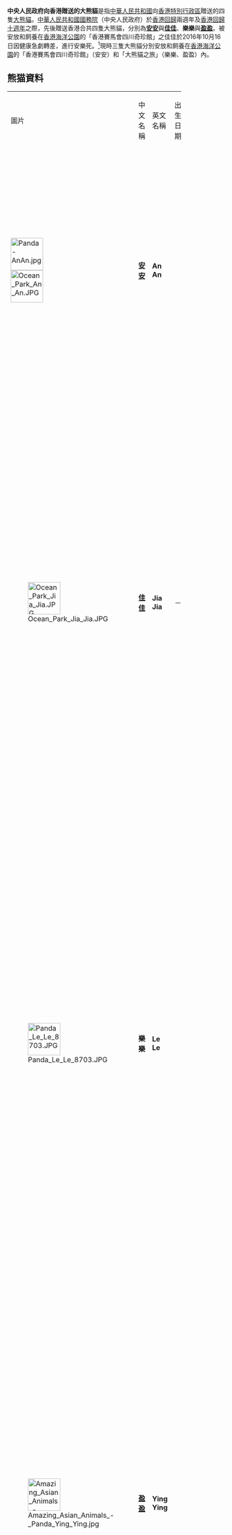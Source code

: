 '''中央人民政府向香港贈送的大熊貓'''是指[[中華人民共和國|中華人民共和國]]向[[香港特別行政區|香港特別行政區]]贈送的四隻[[大熊貓|大熊貓]]。[[中華人民共和國國務院|中華人民共和國國務院]]（中央人民政府）於[[香港回歸|香港回歸]]兩週年及[[香港特別行政區成立十周年紀念|香港回歸十週年]]之際，先後贈送香港合共四隻大熊貓，分別為'''[[安安_(大熊貓)|安安]]'''與'''[[佳佳_(大熊貓)|佳佳]]'''、'''樂樂'''與'''[[盈盈_(大熊貓)|盈盈]]'''。被安放和飼養在[[香港海洋公園|香港海洋公園]]的「香港賽馬會四川奇珍館」之佳佳於2016年10月16日因健康急劇轉差，進行安樂死。<ref>{{cite web|url=https://www.oceanpark.com.hk/tc/press-release/ocean-park-honours-life-of-giant-panda-jia-jia|title=海洋公園悼念大熊貓佳佳精彩一生|date=2016-10-16|website=香港海洋公園|accessdate=2020-02-01|archive-date=2016-10-18|archive-url=https://web.archive.org/web/20161018204200/https://www.oceanpark.com.hk/tc/press-release/ocean-park-honours-life-of-giant-panda-jia-jia|dead-url=yes}}</ref>現時三隻大熊貓分別安放和飼養在[[香港海洋公園|香港海洋公園]]的「香港賽馬會四川奇珍館」（安安）和「大熊貓之旅」（樂樂、盈盈）內。

== 熊猫資料 ==
{|class="wikitable" width="80%" 
|- style="background:cornflowerblue; color:white" align=center
| width="10%"|圖片||width="12%"|中文名稱||width="10%"|英文名稱||width="15%"|出生日期||width="10%"|性別||簡介
|-
|[[File:Panda-AnAn.jpg|75px]]<br>[[File:Ocean_Park_An_An.JPG|75px]]||'''[[安安_(大貓熊)|安安]]'''||'''An An'''||{{birth date and age|1986|8|8}}||雄性||於[[中國|中國]][[四川|四川]][[宝兴县|宝兴县]]出生；為中國於1999年贈送到香港的第一對大熊貓之一，以慶祝香港回歸2週年 。
|-
|[[File:Ocean_Park_Jia_Jia.JPG|75px]]||'''[[佳佳_(大熊貓)|佳佳]]'''||'''Jia Jia'''||{{birth date|1978|7|28}}－{{death date and age|2016|10|16|1978|7|28}}||雌性||為[[中國大陸|中國大陸]]於1999年贈送到香港的第一對大熊貓之一，以慶祝香港回歸2週年。佳佳於2015年7月28日踏入37歲，成為全球最年長的{{link-en|人工飼養|Captivity|}}大熊貓，在2016年10月16日逝世，終年38歲。
|-
|[[File:Panda_Le_Le_8703.JPG|75px]]||'''樂樂'''||'''Le Le'''||{{birth date and age|2005|8|8}}||雄性||為[[中國國家林業局|中國國家林業局]]於2007年4月27日贈送到香港的第二對大熊貓之一，以慶祝[[香港回歸十週年|香港回歸十週年]]。該熊貓的名稱，是經由香港人參予的命名比賽中挑選出來，「樂」代表[[快樂|快樂]]，原編號'''606'''。
|-
|[[File:Amazing_Asian_Animals_-_Panda_Ying_Ying.jpg|75px]]||'''[[盈盈_(大熊貓)|盈盈]]'''||'''Ying Ying'''||{{birth date and age|2005|8|16}}||雌性||為[[中國國家林業局|中國國家林業局]]於2007年4月27日贈送到香港的第二對大熊貓之一，以慶祝香港回歸十週年。該熊貓的名稱，是由香港人參予的命名比賽中挑選出來，「盈」有豐盈的意思，原編號'''610'''。
|}

== 事件日誌 ==
* 樂樂、盈盈原居於中國四川[[臥龍自然保護區|臥龍自然保護區]]，其後被挑選贈予香港，並於2007年7月1日起於[[香港海洋公園|香港海洋公園]]熊貓館中展出。
* 2008年11月30日，安安在海洋公園咬傷一名女飼養員。事後當局解釋工作人員與熊貓不可能同場出現，事件顯示樂園管理漏洞。<ref>{{cite web|url=https://www.youtube.com/watch?v=GY4bWo-0FSA|title=Ocean Park Panda.mpg|publisher=|accessdate=2020-02-01|via=www.youtube.com|archive-date=2012-06-18|archive-url=https://web.archive.org/web/20120618202617/http://www.youtube.com/watch?v=GY4bWo-0FSA|dead-url=no}}</ref>
* 2011年3月18日，大熊貓盈盈、樂樂進入一年一度的發情期，牠們已經被園方安排進行自然交配，大熊貓之旅由2011年3月18日至2011年3月21日，一連三日關閉，以便盈盈樂樂進行交配。
* 2012年4月3日，即將34歲的海洋公園大熊貓“佳佳”榮升全球最老雌性大熊貓，相當于102歲[[人瑞|人瑞]]。
* 2015年7月28日，佳佳踏入37歲高齡，相等於111歲人瑞，刷新兩項健力士世界紀錄，包括成為全球圈養的最長壽大熊貓，與及當時在世的全球圈養最長壽大熊貓。海洋公園特此推出多項慶祝優惠。
* 2015年10月1日，海洋公園宣佈大熊貓盈盈懷孕。<ref>{{cite web |url=http://news.rthk.hk/rthk/ch/component/k2/1214763-20151001.htm |title=大熊貓盈盈懷孕料一周內分娩 市民及旅客稱興奮 |publisher=[[香港電台|香港電台]] |date=2015-10-01 |accessdate=2015-10-07 |archive-date=2016-03-05 |archive-url=https://web.archive.org/web/20160305151849/http://news.rthk.hk/rthk/ch/component/k2/1214763-20151001.htm |dead-url=no }}{{zh-hant}}</ref>
* 2015年10月7日，海洋公園證實盈盈[[流產|流產]]。<ref>{{cite web |url=http://news.rthk.hk/rthk/ch/component/k2/1215902-20151007.htm |title=海洋公園證實大熊貓盈盈流產 |publisher=[[香港電台|香港電台]] |date=2015-10-07 |accessdate=2015-10-07 |archive-date=2015-11-22 |archive-url=https://web.archive.org/web/20151122170842/http://news.rthk.hk/rthk/ch/component/k2/1215902-20151007.htm |dead-url=no }}{{zh-hant}}</ref>
* 2016年10月16日，海洋公園宣佈全球歷來最長壽圈養大熊貓佳佳與世長辭，終年38歲。

== 参考文献 ==
=== 引用 ===
{{Reflist|30em}}

=== 来源 ===
* {{cite news|url=http://appledaily.atnext.com/template/apple/art_main.cfm?iss_id=20070321&sec_id=4104&subsec_id=11867&art_id=6921931|title=男夠帥 女大眼 贈港熊貓 5.1前運抵|newspaper=[[蘋果日報_(香港)|蘋果日報]]|location=[[香港|香港]]|date=2007-03-21}}{{dead link|date=2017年11月 |bot=InternetArchiveBot |fix-attempted=yes }}
* {{cite news|url=http://hk.news.yahoo.com/070320/12/241ys.html|archive-url=https://web.archive.org/web/20070328173922/http://hk.news.yahoo.com/070320/12/241ys.html|title=606 610 4月來港 7.1迎賓|archive-date=2007-03-28|newspaper=[[明報|明報]]|date=2007-03-21}}

== 外部連結 ==
* [[香港海洋公園|香港海洋公園]]「大熊貓網誌」：[http://www.oceanpark.com.hk/panda/blog.asp?lang=tc 繁體廣東話版本] {{Wayback|url=http://www.oceanpark.com.hk/panda/blog.asp?lang=tc |date=20201212090524 }}、[http://www.oceanpark.com.hk/panda/blog.asp?lang=sc 簡體版本] {{Wayback|url=http://www.oceanpark.com.hk/panda/blog.asp?lang=sc |date=20160413203936 }}

== 参见 ==
{{Portal box|中华人民共和国|香港}}
* [[贈澳大熊貓|贈澳大熊貓]]
* [[香港特別行政區成立十周年紀念|香港特別行政區成立十周年紀念]]
* [[兩岸互贈保育類動物|兩岸互贈保育類動物]]
* [[中央人民政府向澳門特別行政區贈送大熊貓|中央人民政府向澳門特別行政區贈送大熊貓]]

{{-}}
{{熊貓外交}}

[[Category:中國大陸與香港關係|Category:中國大陸與香港關係]]
[[Category:香港著名動物|Category:香港著名動物]]
[[Category:著名大熊猫|Category:著名大熊猫]]
[[Category:香港海洋公園|Category:香港海洋公園]]